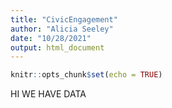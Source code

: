 ```yaml
---
title: "CivicEngagement"
author: "Alicia Seeley"
date: "10/28/2021"
output: html_document
---
```


```r
knitr::opts_chunk$set(echo = TRUE)
```

HI WE HAVE DATA


